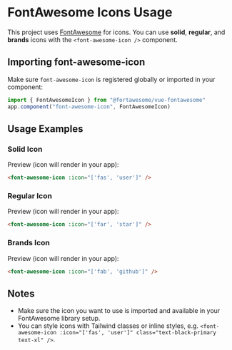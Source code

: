 
<Meta title="How to use FontAwesome Icons" />

# FontAwesome Icons Usage

This project uses [FontAwesome](https://fontawesome.com/) for icons. You can use **solid**, **regular**, and **brands** icons with the `<font-awesome-icon />` component.

## Importing font-awesome-icon

Make sure `font-awesome-icon` is registered globally or imported in your component:

```js
import { FontAwesomeIcon } from "@fortawesome/vue-fontawesome"
app.component("font-awesome-icon", FontAwesomeIcon)
```

## Usage Examples

### Solid Icon

Preview (icon will render in your app):

```html
<font-awesome-icon :icon="['fas', 'user']" />
```

### Regular Icon

Preview (icon will render in your app):

```html
<font-awesome-icon :icon="['far', 'star']" />
```

### Brands Icon

Preview (icon will render in your app):

```html
<font-awesome-icon :icon="['fab', 'github']" />
```

## Notes

- Make sure the icon you want to use is imported and available in your FontAwesome library setup.
- You can style icons with Tailwind classes or inline styles, e.g. `<font-awesome-icon :icon="['fas', 'user']" class="text-black-primary text-xl" />`.
